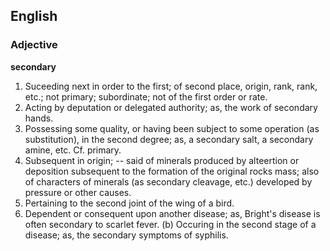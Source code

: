 ==English==

===Adjective===

'''secondary'''

#Suceeding next in order to the first; of second place, origin, rank, rank, etc.; not primary; subordinate; not of the first order or rate.
#Acting by deputation or delegated authority; as, the work of secondary hands.
#Possessing some quality, or having been subject to some operation (as substitution), in the second degree; as, a secondary salt, a secondary amine, etc. Cf. primary.
#Subsequent in origin; -- said of minerals produced by alteertion or deposition subsequent to the formation of the original rocks mass; also of characters of minerals (as secondary cleavage, etc.) developed by pressure or other causes.
#Pertaining to the second joint of the wing of a bird.
#Dependent or consequent upon another disease; as, Bright's disease is often secondary to scarlet fever. (b) Occuring in the second stage of a disease; as, the secondary symptoms of syphilis.